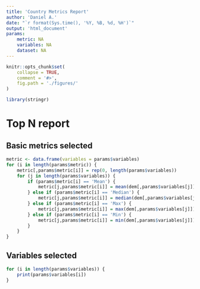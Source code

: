 ```yaml
---
title: 'Country Metrics Report'
author: 'Daniel A.'
date: "`r format(Sys.time(), '%Y, %B, %d, %H')`"
output: 'html_document'
params: 
    metric: NA
    variables: NA
    dataset: NA
---
```


```r
knitr::opts_chunk$set(
    collapse = TRUE,
    comment = '#>',
    fig.path = './figures/'
)
```

```r
library(stringr)
```

# Top N report

## Basic metrics selected

```r
metric <- data.frame(variables = params$variables)
for (i in length(params$metric)) {
    metric[,params$metric[i]] = rep(0, length(params$variables))
    for (j in length(params$variables)) {
        if (params$metric[i] == 'Mean') {
            metric[j,params$metric[i]] = mean(dem[,params$variables[j]])
        } else if (params$metric[i] == 'Median') {
            metric[j,params$metric[i]] = median(dem[,params$variables[j]])
        } else if (params$metric[i] == 'Max') {
            metric[j,params$metric[i]] = max(dem[,params$variables[j]])
        } else if (params$metric[i] == 'Min') {
            metric[j,params$metric[i]] = min(dem[,params$variables[j]])
        }
    }
}
```

## Variables selected

```r
for (i in length(params$variables)) {
    print(params$variables[i])
}
```

